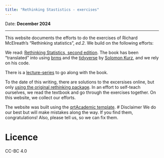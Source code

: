 ```yaml
---
title: "Rethinking Stastistics - exercises"
---
```


Date: **December 2024**


------------------------------------------------------------------------

This website documents the efforts to do the exercises of Richard McElreath's "Rethinking statistics", *ed.2*. We build on the following efforts: 

We read: [Rethinking Statistics, second edition](https://xcelab.net/rm/). The book has been "translated" into using [brms](https://github.com/paul-buerkner/brms) and the [tidyverse](https://www.tidyverse.org/) by [Solomon Kurz](https://bookdown.org/content/4857/), and we rely on his code. 

There is a [lecture-series](https://www.youtube.com/watch?v=cclUd_HoRlo&list=PLDcUM9US4XdMROZ57-OIRtIK0aOynbgZN&index=2) to go along with the book. 

To the date of this writing, there are solutions to the excersises online, but only [using the original rethinking package](https://sr2-solutions.wjakethompson.com/bayesian-inference#chapter-2). In an effort to self-teach ourselves, we read the textbook and go through the exercises together. On this website, we collect our efforts. 

The website was built using the [qrtAcademic template](https://andreaczhang.github.io/qtwAcademic/). 
# Disclaimer
We do our best but will make mistakes along the way. If you find them, congratulations! Also, please tell us, so we can fix them. 

# Licence

CC-BC 4.0

